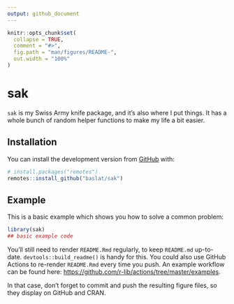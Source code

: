 ```yaml
---
output: github_document
---
```


<!-- README.md is generated from README.Rmd. Please edit that file -->

```r
knitr::opts_chunk$set(
  collapse = TRUE,
  comment = "#>",
  fig.path = "man/figures/README-",
  out.width = "100%"
)
```

# sak

<!-- badges: start -->
<!-- badges: end -->

`sak` is my Swiss Army knife package, and it's also where I put things. It has a
whole bunch of random helper functions to make my life a bit easier.

## Installation

You can install the development version from [GitHub](https://github.com/) with:

``` r
# install.packages("remotes")
remotes::install_github("baslat/sak")
```
## Example

This is a basic example which shows you how to solve a common problem:

```r
library(sak)
## basic example code
```

You'll still need to render `README.Rmd` regularly, to keep `README.md`
up-to-date. `devtools::build_readme()` is handy for this. You could also use
GitHub Actions to re-render `README.Rmd` every time you push. An example
workflow can be found here:
<https://github.com/r-lib/actions/tree/master/examples>.

In that case, don't forget to commit and push the resulting figure files, so
they display on GitHub and CRAN.
